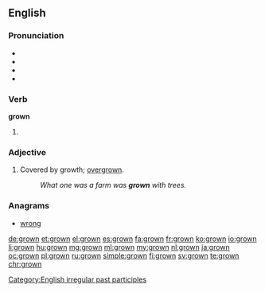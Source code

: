 ==English==

===Pronunciation===
* {{IPA|/ˈɡɹɔʊn/}}
* {{audio|en-us-grown.ogg|Audio (US)}}
* {{rhymes|əʊn}}
* {{homophones|lang=en|groan}}

===Verb===
'''grown'''

# {{past participle of|grow|lang=en}}

===Adjective===
{{en-adj}}

# Covered by growth; [[overgrown]].
#: ''What one was a farm was '''grown''' with trees.''

===Anagrams===
* [[wrong#English|wrong]]

[[Category:English irregular past participles]]

[[de:grown]]
[[et:grown]]
[[el:grown]]
[[es:grown]]
[[fa:grown]]
[[fr:grown]]
[[ko:grown]]
[[io:grown]]
[[li:grown]]
[[hu:grown]]
[[mg:grown]]
[[ml:grown]]
[[my:grown]]
[[nl:grown]]
[[ja:grown]]
[[oc:grown]]
[[pl:grown]]
[[ru:grown]]
[[simple:grown]]
[[fi:grown]]
[[sv:grown]]
[[te:grown]]
[[chr:grown]]